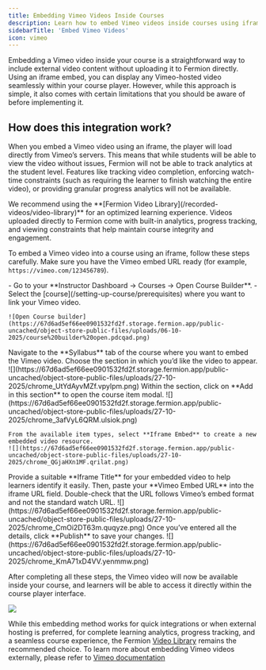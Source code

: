 ```yaml
---
title: Embedding Vimeo Videos Inside Courses
description: Learn how to embed Vimeo videos inside courses using iframe embeds, and understand the trade-offs compared to Fermion’s built-in video library.
sidebarTitle: 'Embed Vimeo Videos'
icon: vimeo
---
```


Embedding a Vimeo video inside your course is a straightforward way to include external video content without uploading it to Fermion directly. Using an iframe embed, you can display any Vimeo-hosted video seamlessly within your course player. However, while this approach is simple, it also comes with certain limitations that you should be aware of before implementing it.

## How does this integration work?

When you embed a Vimeo video using an iframe, the player will load directly from Vimeo’s servers. This means that while students will be able to view the video without issues, Fermion will not be able to track analytics at the student level. Features like tracking video completion, enforcing watch-time constraints (such as requiring the learner to finish watching the entire video), or providing granular progress analytics will not be available.

<Tip>
We recommend using the **[Fermion Video Library](/recorded-videos/video-library)** for an optimized learning experience. Videos uploaded directly to Fermion come with built-in analytics, progress tracking, and viewing constraints that help maintain course integrity and engagement.
</Tip>

To embed a Vimeo video into a course using an iframe, follow these steps carefully. Make sure you have the Vimeo embed URL ready (for example, `https://vimeo.com/123456789`).

<Steps>
  <Step title="Open the Course Builder">
    - Go to your **Instructor Dashboard → Courses → Open Course Builder**.  
    - Select the [course](/setting-up-course/prerequisites) where you want to link your Vimeo video.

    ![Open Course builder](https://67d6ad5ef66ee0901532fd2f.storage.fermion.app/public-uncached/object-store-public-files/uploads/06-10-2025/course%20builder%20open.pdcqad.png)  
  </Step>
  <Step title="Head over to the syllabus">
    Navigate to the **Syllabus** tab of the course where you want to embed the Vimeo video. Choose the section in which you’d like the video to appear.
    ![](https://67d6ad5ef66ee0901532fd2f.storage.fermion.app/public-uncached/object-store-public-files/uploads/27-10-2025/chrome_UtYdAyvMZf.vpylpm.png)
  </Step>
  <Step title="Add a new item to the section">
    Within the section, click on **Add in this section** to open the course item modal. 
    ![](https://67d6ad5ef66ee0901532fd2f.storage.fermion.app/public-uncached/object-store-public-files/uploads/27-10-2025/chrome_3afVyL6QRM.ulsiok.png)
    
    From the available item types, select **Iframe Embed** to create a new embedded video resource.
    ![](https://67d6ad5ef66ee0901532fd2f.storage.fermion.app/public-uncached/object-store-public-files/uploads/27-10-2025/chrome_QGjaHXn1MF.qrilat.png)
  </Step>
  <Step title="Enter iframe details">
    Provide a suitable **Iframe Title** for your embedded video to help learners identify it easily. Then, paste your **Vimeo Embed URL** into the iframe URL field. Double-check that the URL follows Vimeo’s embed format and not the standard watch URL.
    ![](https://67d6ad5ef66ee0901532fd2f.storage.fermion.app/public-uncached/object-store-public-files/uploads/27-10-2025/chrome_CmOi2DT63m.quqyze.png)
  </Step>
  <Step title="Publish your changes">
    Once you’ve entered all the details, click **Publish** to save your changes. 
    ![](https://67d6ad5ef66ee0901532fd2f.storage.fermion.app/public-uncached/object-store-public-files/uploads/27-10-2025/chrome_KmA71xD4VV.yenmmw.png)
  </Step>
</Steps>

After completing all these steps, the Vimeo video will now be available inside your course, and learners will be able to access it directly within the course player interface.

![](https://67d6ad5ef66ee0901532fd2f.storage.fermion.app/public-uncached/object-store-public-files/uploads/27-10-2025/chrome_Q3Tl2zfqrt.hgbbky.png)

While this embedding method works for quick integrations or when external hosting is preferred, for complete learning analytics, progress tracking, and a seamless course experience, the Fermion [Video Library](/recorded-videos/video-library) remains the recommended choice. To learn more about embedding Vimeo videos externally, please refer to [Vimeo documentation](https://vimeo.com/blog/post/how-to-embed-videos)

